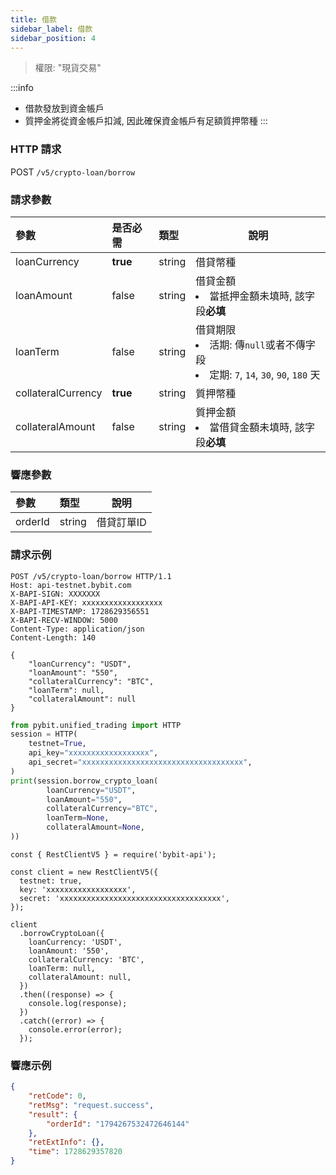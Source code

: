 ```yaml
---
title: 借款
sidebar_label: 借款
sidebar_position: 4
---
```

> 權限: "現貨交易"

:::info
* 借款發放到資金帳戶
* 質押金將從資金帳戶扣減, 因此確保資金帳戶有足額質押幣種
:::

### HTTP 請求
POST `/v5/crypto-loan/borrow`

### 請求參數
| 參數 | 是否必需 | 類型 | 說明|
|:----- |:-------|:-----|------ |
|loanCurrency |**true** |string |借貸幣種|
|loanAmount |false |string |借貸金額<li>當抵押金額未填時, 該字段**必填**</li>|
|loanTerm |false |string |借貸期限 <li>活期: 傳`null`或者不傳字段</li><li>定期: `7`, `14`, `30`, `90`, `180` 天</li>|
|collateralCurrency |**true** |string |質押幣種|
|collateralAmount |false |string |質押金額<li>當借貸金額未填時, 該字段**必填**</li>|

### 響應參數
| 參數 | 類型 | 說明|
|:----- |:-----|----- |
|orderId |string |借貸訂單ID|

### 請求示例

<Tabs groupId="programming-languages">
<TabItem value="http" label="HTTP">

```http
POST /v5/crypto-loan/borrow HTTP/1.1
Host: api-testnet.bybit.com
X-BAPI-SIGN: XXXXXXX
X-BAPI-API-KEY: xxxxxxxxxxxxxxxxxx
X-BAPI-TIMESTAMP: 1728629356551
X-BAPI-RECV-WINDOW: 5000
Content-Type: application/json
Content-Length: 140

{
    "loanCurrency": "USDT",
    "loanAmount": "550",
    "collateralCurrency": "BTC",
    "loanTerm": null,
    "collateralAmount": null
}
```

</TabItem>
<TabItem value="python" label="Python">

```python
from pybit.unified_trading import HTTP
session = HTTP(
    testnet=True,
    api_key="xxxxxxxxxxxxxxxxxx",
    api_secret="xxxxxxxxxxxxxxxxxxxxxxxxxxxxxxxxxxxx",
)
print(session.borrow_crypto_loan(
        loanCurrency="USDT",
        loanAmount="550",
        collateralCurrency="BTC",
        loanTerm=None,
        collateralAmount=None,
))
```

</TabItem>

<TabItem value="Node" label="Node.js">

```n4js
const { RestClientV5 } = require('bybit-api');

const client = new RestClientV5({
  testnet: true,
  key: 'xxxxxxxxxxxxxxxxxx',
  secret: 'xxxxxxxxxxxxxxxxxxxxxxxxxxxxxxxxxxxx',
});

client
  .borrowCryptoLoan({
    loanCurrency: 'USDT',
    loanAmount: '550',
    collateralCurrency: 'BTC',
    loanTerm: null,
    collateralAmount: null,
  })
  .then((response) => {
    console.log(response);
  })
  .catch((error) => {
    console.error(error);
  });
```

</TabItem>
</Tabs>

### 響應示例

```json
{
    "retCode": 0,
    "retMsg": "request.success",
    "result": {
        "orderId": "1794267532472646144"
    },
    "retExtInfo": {},
    "time": 1728629357820
}
```
